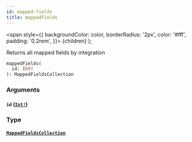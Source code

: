 ```yaml
---
id: mapped-fields
title: mappedFields
---
```


<span
style={{
      backgroundColor: color,
      borderRadius: '2px',
      color: '#fff',
      padding: '0.2rem',
    }}>
{children}
</span>
);

Returns all mapped fields by integration

```graphql
mappedFields(
  id: Int!
): MappedFieldsCollection

```

### Arguments

#### `id` ([`Int!`](/api/graphql/documentation/scalars/int))

### Type

#### [`MappedFieldsCollection`](/api/graphql/documentation/objects/mapped-fields-collection)
